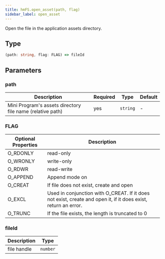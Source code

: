 ```yaml
---
title: hmFS.open_asset(path, flag)
sidebar_label: open_asset
---
```


Open the file in the application assets directory.

## Type

```ts
(path: string, flag: FLAG) => fileId
```

## Parameters

### path

|                   Description                     | Required |   Type   | Default |
| ------------------------------------------------- | -------- | -------- | ------- |
| Mini Program's assets directory file name (relative path) |    yes   | `string` |    -    |

### FLAG

| Optional Properties |                           Description                   |
| ------------------- | ------------------------------------------------------- |
|      O_RDONLY       |                           read-only                     |
|      O_WRONLY       |                           write-only                    |
|      O_RDWR         |                           read-write                    |
|      O_APPEND       |                         Append mode on                  |
|      O_CREAT        |             If file does not exist, create and open     |
|      O_EXCL         | Used in conjunction with O_CREAT. If it does not exist, create and open it, if it does exist, return an error.|
|      O_TRUNC        | If the file exists, the length is truncated to 0        |

### fileId

| Description |   Type   |
| ----------- | -------- |
| file handle | `number` |


